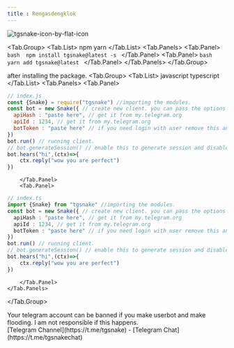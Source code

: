 ```yaml
--- 
title : Rengasdengklok 
---
```


![tgsnake-icon-by-flat-icon](./images/tgsnake.jpg)
  
<Tab.Group>
    <Tab.List>
        <TabName>npm</TabName> 
        <TabName>yarn</TabName>
    </Tab.List>
    <Tab.Panels> 
        <Tab.Panel>
            ```bash 
            npm install tgsnake@latest -s
            ``` 
        </Tab.Panel>
        <Tab.Panel>
            ```bash 
            yarn add tgsnake@latest
            ``` 
        </Tab.Panel>
    </Tab.Panels>
</Tab.Group>

after installing the package. 
<Tab.Group>
    <Tab.List>
        <TabName>javascript</TabName> 
        <TabName>typescript</TabName>
    </Tab.List>
    <Tab.Panels> 
        <Tab.Panel>
```js
// index.js
const {Snake} = require("tgsnake") //importing the modules.
const bot = new Snake({ // create new client. you can pass the options in tgsnake.config.js file.
  apiHash : "paste here", // get it from my.telegram.org
  apiId : 1234, // get it from my.telegram.org
  botToken : "paste here" // if you need login with user remove this and create session first. then paste your string session in field "session".
}) 
bot.run() // running client. 
// bot.generateSession() // enable this to generate session and disable the bot.run().
bot.hears("hi",(ctx)=>{
    ctx.reply("wow you are perfect")
})
```
        </Tab.Panel>
        <Tab.Panel>
```ts
// index.ts
import {Snake} from "tgsnake" //importing the modules.
const bot = new Snake({ // create new client. you can pass the options in tgsnake.config.js file.
  apiHash : "paste here", // get it from my.telegram.org
  apiId : 1234, // get it from my.telegram.org
  botToken : "paste here" // if you need login with user remove this and create session first. then paste your string session in field "session".
}) 
bot.run() // running client. 
// bot.generateSession() // enable this to generate session and disable the bot.run().
bot.hears("hi",(ctx)=>{
    ctx.reply("wow you are perfect")
})
```
        </Tab.Panel>
    </Tab.Panels>
</Tab.Group>

<Callout type="warning" >
Your telegram account can be banned if you make userbot and make flooding. I am not responsible if this happens.
</Callout>

<div className="text-center py-2">
[Telegram Channel](https://t.me/tgsnake) - 
[Telegram Chat](https://t.me/tgsnakechat) 
</div>